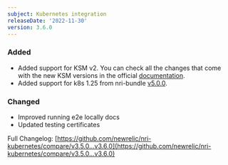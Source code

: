 ```yaml
---
subject: Kubernetes integration
releaseDate: '2022-11-30'
version: 3.6.0
---
```


### Added

* Added support for KSM v2. You can check all the changes that come with the new KSM versions in the official [documentation](https://github.com/kubernetes/kube-state-metrics/blob/master/CHANGELOG.md#v200-alpha--2020-09-16).
* Added support for k8s 1.25 from nri-bundle [v5.0.0](https://github.com/newrelic/helm-charts/releases/tag/nri-bundle-5.0.0).

### Changed

* Improved running e2e locally docs
* Updated testing certificates

Full Changelog: [https://github.com/newrelic/nri-kubernetes/compare/v3.5.0...v3.6.0](https://github.com/newrelic/nri-kubernetes/compare/v3.5.0...v3.6.0)
